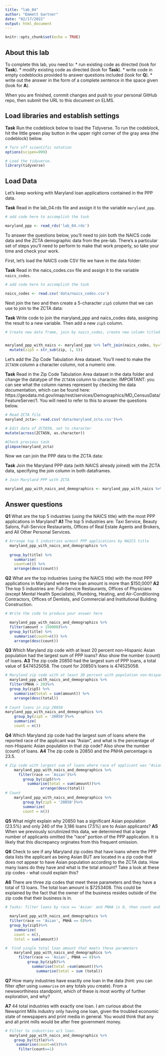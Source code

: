 ```yaml
---
title: "lab_04"
author: "Emmett Gartner"
date: "02/17/2022"
output: html_document
---
```


```r
knitr::opts_chunk$set(echo = TRUE)
```

## About this lab

To complete this lab, you need to:
* run existing code as directed (look for **Task**).
* modify existing code as directed (look for **Task**).
* write code in empty codeblocks provided to answer questions included (look for **Q**).
* write out the answer in the form of a complete sentence in the space given (look for **A**).

When you are finished, commit changes and push to your personal GitHub repo, then submit the URL to this document on ELMS.

## Load libraries and establish settings

**Task** Run the codeblock below to load the Tidyverse. To run the codeblock, hit the little green play button in the upper right corner of the gray area (the codeblock) below.

```r
# Turn off scientific notation
options(scipen=999)

# Load the tidyverse.
library(tidyverse)
```

## Load Data

Let's keep working with Maryland loan applications contained in the PPP data.

**Task** Read in the lab_04.rds file and assign it to the variable `maryland_ppp`.

```r
# add code here to accomplish the task

maryland_ppp <- read_rds('lab_04.rds')


```

To answer the questions below, you'll need to join both the NAICS code data and the ZCTA demographic data from the pre-lab. There's a particular set of steps you'll need to perform to make that work properly, so take your time and check your work.

First, let's load the NAICS code CSV file we have in the data folder:

**Task** Read in the naics_codes.csv file and assign it to the variable `naics_codes`.

```r
# add code here to accomplish the task

naics_codes <- read.csv('data/naics_codes.csv')

```

Next join the two and then create a 5-character `zip5` column that we can use to join to the ZCTA data:

**Task** Write code to join the maryland_ppp and naics_codes data, assigning the result to a new variable. Then add a new `zip5` column.

```r
# Create new data frame, join by naics_codes, create new column titled "zip5"


maryland_ppp_with_naics <- maryland_ppp %>% left_join(naics_codes, by="naics_code")%>%
  mutate(zip5 = str_sub(zip, 1, 5))

```

Let's add the Zip Code Tabulation Area dataset. You'll need to make the `ZCTA5N` column a character column, not a numeric one.

**Task** Read in the Zip Code Tabulation Area dataset in the data folder and change the datatype of the `ZCTA5N` column to character. IMPORTANT: you can see what the column names represent by checking the data documentation, which can be found here: https://geodata.md.gov/imap/rest/services/Demographics/MD_CensusData/FeatureServer/1. You will need to refer to this to answer the questions below.

```r
# Read ZCTA file
maryland_zcta<- read.csv('data/maryland_zcta.csv')%>%

# Edit data of ZCTA5N, set to character
mutate(across(ZCTA5N, as.character))

#Check previous task
glimpse(maryland_zcta)
```

Now we can join the PPP data to the ZCTA data:

**Task** Join the Maryland PPP data (with NAICS already joined) with the ZCTA data, specifying the join column in both dataframes.

```r
# Join Maryland PPP with ZCTA

maryland_ppp_with_naics_and_demographics <- maryland_ppp_with_naics %>% left_join(maryland_zcta, by=c("zip5"="ZCTA5N"))

```

## Answer questions

**Q1** What are the top 5 industries (using the NAICS title) with the most PPP applications in Maryland?
**A1** The top 5 industries are: Taxi Service, Beauty Salons, Full-Service Restaurants, Offices of Real Estate Agents and Brokers, and All Other Personal Services.

```r
# Arrange top 5 industries w/most PPP applications by NAICS title
  maryland_ppp_with_naics_and_demographics %>%
  
  group_by(title) %>%
    summarise(
    count=n()) %>%
    arrange(desc(count))


```

**Q2** What are the top industries (using the NAICS title) with the most PPP applications in Maryland where the loan amount is more than $150,000?
**A2** The top 5 industries are: Full-Service Restaurants, Offices of Physicians (except Mental Health Specialists), Plumbing, Heating, and Air-Conditioning Contractors, Offices of Dentists, and Commercial and Institutional Building Construction.

```r
# Write the code to produce your answer here

  maryland_ppp_with_naics_and_demographics %>%
  filter(amount > 150000)%>%
  group_by(title) %>%
    summarise(count=n()) %>%
    arrange(desc(count))

```

**Q3** Which Maryland zip code with at least 20 percent non-Hispanic Asian population had the largest sum of PPP loans? Also show the number (count) of loans.
**A3** The zip code 20850 had the largest sum of PPP loans, a total value of \$474525058. The count for 20850's loans is 474525058.
```r
# Maryland zip code with at least 20 percent with population non-Hispanic Asian population
  maryland_ppp_with_naics_and_demographics %>%
  filter(PNHA > 20)%>%
  group_by(zip5) %>%
    summarise(total = sum(amount)) %>%
    arrange(desc(total))
    
# Count loans in zip 20850
maryland_ppp_with_naics_and_demographics %>%
    group_by(zip5 = '20850')%>%
    summarize(
    count = n())
```

**Q4** Which Maryland zip code had the largest sum of loans where the reported race of the applicant was "Asian", and what is the percentage of non-Hispanic Asian population in that zip code? Also show the number (count) of loans.
**A4** The zip code is 20850 and the PNHA percentage is 23.5.

```r
# Zip code with largest sum of loans where race of applicant was "Asian", arranged in descending totals.
    maryland_ppp_with_naics_and_demographics %>%
      filter(race == 'Asian')%>%
        group_by(zip5)%>%
          summarise(total = sum(amount))%>%
                arrange(desc(total)) 
# Count
    maryland_ppp_with_naics_and_demographics %>%
        group_by(zip5 = '20850')%>%
        summarize(
        count = n())

```

**Q5** What might explain why 20850 has a significant Asian population (23.5%) and only 240 of the 3,186 loans (7.5%) are to Asian applicants?
**A5** When we  previously scrutinized this data, we determined that a large number of applicants omitted the "race" portion of the PPP application. It is likely that this discrepancy orginates from this frequent omission.


**Q6** Check to see if any Maryland zip codes that have loans where the PPP data lists the applicant as being Asian BUT are located in a zip code that does not appear to have Asian population according to the ZCTA data. How many loans do they have and what is the total amount? Take a look at these zip codes - what could explain this?

**A6** There are three zip codes that meet these parameters and they have a total of 13 loans. The total loan amount is \$7253408. This could be explained by the fact that the owner of the business resides outside of the zip code that their business is in.

```r
# Tasks: filter loans by race == 'Asian' and PNHA is 0, then count and summarize by zip.
  
  maryland_ppp_with_naics_and_demographics %>%
  filter(race == 'Asian', PNHA == 0)%>%
  group_by(zip5)%>%
    summarize(
    count = n(),
    total = sum(amount))

#  Find single total loan amount that meets these parameters
    maryland_ppp_with_naics_and_demographics %>%
      filter(race == 'Asian', PNHA == 0)%>%
          group_by(zip5)%>%
            summarise(total =sum(amount))%>%
              summarise(total = sum (total))

```

**Q7** How many industries have exactly one loan in the data (hint: you can filter _after_ using `summarise` on any totals you create). From a newsworthiness standpoint, which of these is most worthy of further exploration, and why?

**A7** 44 total industries with exactly one loan. I am curious about the Newsprint Mills industry only having one loan, given the troubled economic state of newspapers and print media in general. You would think that any and all print mills would be after free government money.

```r
# Filter to industries w/1 loan.
  maryland_ppp_with_naics_and_demographics %>%
    group_by(title)%>%
     summarise(count=n())%>%
      filter(count==1)



```

